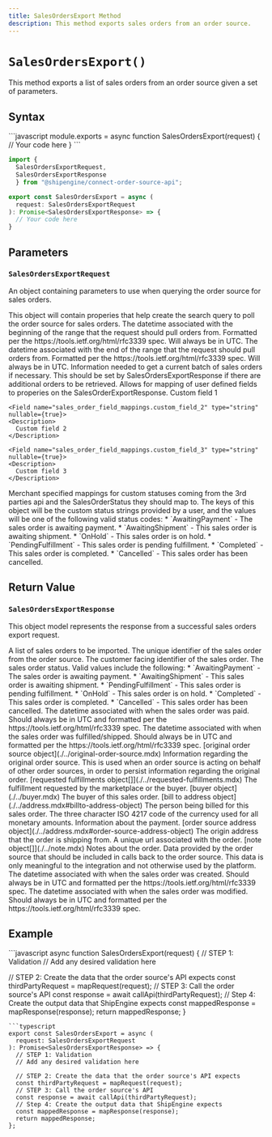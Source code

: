 ```yaml
---
title: SalesOrdersExport Method
description: This method exports sales orders from an order source.
---
```


`SalesOrdersExport()`
===========================
This method exports a list of sales orders from an order source given a set of parameters.


Syntax
-----------------------------------------------
<CodeWrapper>
```javascript
module.exports = async function SalesOrdersExport(request) {
  // Your code here
}
```

```typescript
import {
  SalesOrdersExportRequest,
  SalesOrdersExportResponse
  } from "@shipengine/connect-order-source-api";

export const SalesOrdersExport = async (
  request: SalesOrdersExportRequest
): Promise<SalesOrdersExportResponse> => {
  // Your code here
}
```
</CodeWrapper>



Parameters
-----------------------------------------------

### `SalesOrdersExportRequest`
An object containing parameters to use when querying the order source for sales orders.

<Reference>

  <Field name="criteria" type="object" nullable={true}>
    <Description>
      This object will contain properies that help create the search query to poll the order source for sales orders.
    </Description>
  </Field>

  <Field name="criteria.from_date_time" type="string" nullable={true}>
    <Description>
      The datetime associated with the beginning of the range that the request should pull orders from.
      Formatted per the https://tools.ietf.org/html/rfc3339 spec. Will always be in UTC. 
    </Description>
  </Field>

  <Field name="criteria.to_date_time" type="string" nullable={true}>
    <Description>
      The datetime associated with the end of the range that the request should pull orders from.
      Formatted per the https://tools.ietf.org/html/rfc3339 spec. Will always be in UTC. 
    </Description>
  </Field>

  <Field name="cursor" type="string" nullable={true}>
    <Description>
      Information needed to get a current batch of sales orders if necessary. This should be set by SalesOrdersExportResponse
      if there are additional orders to be retrieved.
    </Description>
  </Field>

  <Field name="sales_order_field_mappings" type="object" nullable={true}>
    <Description>
      Allows for mapping of user defined fields to properies on the SalesOrderExportResponse.
    </Description>
  </Field>

  <Field name="sales_order_field_mappings.custom_field_1" type="string" nullable={true}>
    <Description>
      Custom field 1
    </Description>
  </Field>

    <Field name="sales_order_field_mappings.custom_field_2" type="string" nullable={true}>
    <Description>
      Custom field 2
    </Description>
  </Field>

    <Field name="sales_order_field_mappings.custom_field_3" type="string" nullable={true}>
    <Description>
      Custom field 3
    </Description>
  </Field>

  <Field name="sales_order_status_mappings" type="object" nullable={true}>
    <Description>
      Merchant specified mappings for custom statuses coming from the 3rd parties api and the SalesOrderStatus they should map to. The keys of this object will be the custom status strings provided by a user, and the values will be one of the following valid status codes: 
        * `AwaitingPayment` - The sales order is awaiting payment.
        * `AwaitingShipment` - This sales order is awaiting shipment.
        * `OnHold` - This sales order is on hold.
        * `PendingFulfillment` - This sales order is pending fulfillment.
        * `Completed` - This sales order is completed.
        * `Cancelled` - This sales order has been cancelled.
    </Description>
  </Field>

</Reference>



Return Value
-----------------------------------------------
### `SalesOrdersExportResponse`
This object model represents the response from a successful sales orders export request.

<Reference>

  <Field name="sales_orders" type="object[]" required={true}>
    <Description>
      A list of sales orders to be imported.
    </Description>
  </Field>

  <Field name="sales_orders[].order_id" type="string" required={true}>
    <Description>
      The unique identifier of the sales order from the order source.
    </Description>
  </Field>

  <Field name="sales_orders[].order_number" type="string" required={false}>
    <Description>
      The customer facing identifier of the sales order.
    </Description>
  </Field>

  <Field name="sales_orders[].status" type="string" required={true}>
    <Description>
      The sales order status. Valid values include the following:
      * `AwaitingPayment` - The sales order is awaiting payment.
      * `AwaitingShipment` - This sales order is awaiting shipment.
      * `PendingFulfillment` - This sales order is pending fulfillment.
      * `OnHold` - This sales order is on hold.
      * `Completed` - This sales order is completed.
      * `Cancelled` - This sales order has been cancelled.
    </Description>
  </Field>

  <Field name="sales_orders[].paid_date" type="string" required={false}>
    <Description>
      The datetime associated with when the sales order was paid. Should always be in UTC and
      formatted per the https://tools.ietf.org/html/rfc3339 spec.
    </Description>
  </Field>

  <Field name="sales_orders[].fulfilled_date" type="string" required={false}>
    <Description>
      The datetime associated with when the sales order was fulfilled/shipped. Should always be in UTC and
      formatted per the https://tools.ietf.org/html/rfc3339 spec.
    </Description>
  </Field>

  <Field name="sales_orders[].original_order_source" required={false}>
    <Type>
      [original order source object](./../original-order-source.mdx)
    </Type>
    <Description>
      Information regarding the original order source. This is used when an order source is acting on behalf of other order sources, in order to persist information regarding the original order.
    </Description>
  </Field>

  <Field name="sales_orders[].requested_fulfillments" required={true}>
    <Type>
      [requested fulfillments object[]](./../requested-fulfillments.mdx)
    </Type>
    <Description>
      The fulfillment requested by the marketplace or the buyer.
    </Description>
  </Field>

  <Field name="sales_orders[].buyer" required={false}>
    <Type>
      [buyer object](./../buyer.mdx)
    </Type>
    <Description>
      The buyer of this sales order.
    </Description>
  </Field>

  <Field name="sales_orders[].bill_to" required={false}>
    <Type>
      [bill to address object](./../address.mdx#billto-address-object)
    </Type>
    <Description>
      The person being billed for this sales order.
    </Description>
  </Field>

  <Field name="sales_orders[].currency" type="string" required={false}>
    <Description>
      The three character ISO 4217 code of the currency used for all monetary amounts.
    </Description>
  </Field>

  <Field name="sales_orders[].payment" type="object" required={false}>
    <Description>
      Information about the payment.
    </Description>
  </Field>

  <Field name="sales_orders[].ship_from" required={false}>
    <Type>
      [order source address object](./../address.mdx#order-source-address-object)
    </Type>
    <Description>
      The origin address that the order is shipping from.
    </Description>
  </Field>

  <Field name="sales_orders[].order_url" type="string" required={false}>
    <Description>
      A unique url associated with the order.
    </Description>
  </Field>

  <Field name="sales_orders[].notes" required={false}>
    <Type>
      [note object[]](./../note.mdx)
    </Type>
    <Description>
      Notes about the order.
    </Description>
  </Field>

  <Field name="sales_orders[].integration_context" type="string" required={false}>
    <Description>
      Data provided by the order source that should be included in calls back to the order source. This data is only meaningful to the integration and not otherwise used by the platform.
    </Description>
  </Field>

  <Field name="sales_orders[].created_date_time" type="string" required={false}>
    <Description>
      The datetime associated with when the sales order was created. Should always be in UTC and
      formatted per the https://tools.ietf.org/html/rfc3339 spec.
    </Description>
  </Field>

  <Field name="sales_orders[].modified_date_time" type="string" required={false}>
    <Description>
      The datetime associated with when the sales order was modified. Should always be in UTC and
      formatted per the https://tools.ietf.org/html/rfc3339 spec.
    </Description>
  </Field>

</Reference>

Example
-----------------------------------------------
<CodeWrapper>
```javascript
async function SalesOrdersExport(request) {
  // STEP 1: Validation
  // Add any desired validation here

  // STEP 2: Create the data that the order source's API expects
  const thirdPartyRequest = mapRequest(request);
  // STEP 3: Call the order source's API
  const response = await callApi(thirdPartyRequest);
  // Step 4: Create the output data that ShipEngine expects
  const mappedResponse = mapResponse(response);
  return mappedResponse;
}
```
```typescript
export const SalesOrdersExport = async (
  request: SalesOrdersExportRequest
): Promise<SalesOrdersExportResponse> => {
  // STEP 1: Validation
  // Add any desired validation here

  // STEP 2: Create the data that the order source's API expects
  const thirdPartyRequest = mapRequest(request);
  // STEP 3: Call the order source's API
  const response = await callApi(thirdPartyRequest);
  // Step 4: Create the output data that ShipEngine expects
  const mappedResponse = mapResponse(response);
  return mappedResponse;
};
```
</CodeWrapper>
